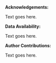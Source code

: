  
  
**Acknowledgements:**

Text goes here.


**Data Availability:**

Text goes here.


**Author Contributions:**

Text goes here.
